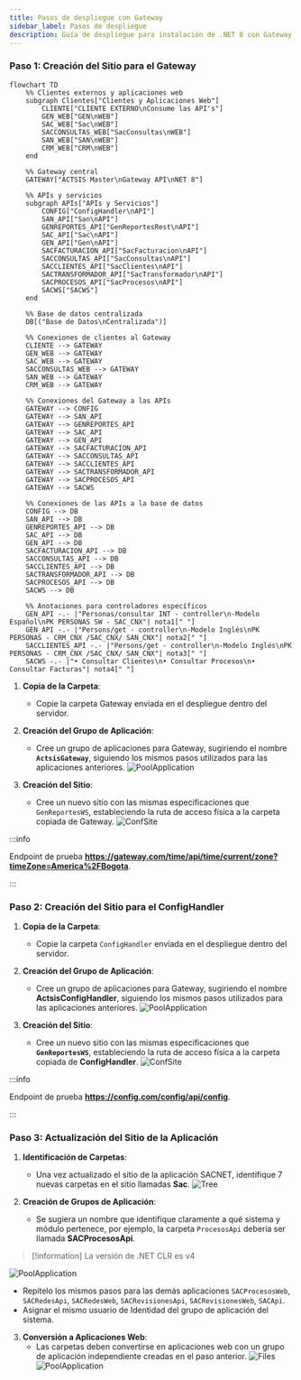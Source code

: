 ```yaml
---
title: Pasos de despliegue con Gateway
sidebar_label: Pasos de despliegue
description: Guía de despliegue para instalación de .NET 8 con Gateway
---
```


### Paso 1: Creación del Sitio para el Gateway

```mermaid
flowchart TD
    %% Clientes externos y aplicaciones web
    subgraph Clientes["Clientes y Aplicaciones Web"]
        CLIENTE["CLIENTE EXTERNO\nConsume las API's"]
        GEN_WEB["GEN\nWEB"]
        SAC_WEB["Sac\nWEB"]
        SACCONSULTAS_WEB["SacConsultas\nWEB"]
        SAN_WEB["SAN\nWEB"]
        CRM_WEB["CRM\nWEB"]
    end

    %% Gateway central
    GATEWAY["ACTSIS Master\nGateway API\nNET 8"]

    %% APIs y servicios
    subgraph APIs["APIs y Servicios"]
        CONFIG["ConfigHandler\nAPI"]
        SAN_API["San\nAPI"]
        GENREPORTES_API["GenReportesRest\nAPI"]
        SAC_API["Sac\nAPI"]
        GEN_API["Gen\nAPI"]
        SACFACTURACION_API["SacFacturacion\nAPI"]
        SACCONSULTAS_API["SacConsultas\nAPI"]
        SACCLIENTES_API["SacClientes\nAPI"]
        SACTRANSFORMADOR_API["SacTransformador\nAPI"]
        SACPROCESOS_API["SacProcesos\nAPI"]
        SACWS["SACWS"]
    end

    %% Base de datos centralizada
    DB[("Base de Datos\nCentralizada")]

    %% Conexiones de clientes al Gateway
    CLIENTE --> GATEWAY
    GEN_WEB --> GATEWAY
    SAC_WEB --> GATEWAY
    SACCONSULTAS_WEB --> GATEWAY
    SAN_WEB --> GATEWAY
    CRM_WEB --> GATEWAY

    %% Conexiones del Gateway a las APIs
    GATEWAY --> CONFIG
    GATEWAY --> SAN_API
    GATEWAY --> GENREPORTES_API
    GATEWAY --> SAC_API
    GATEWAY --> GEN_API
    GATEWAY --> SACFACTURACION_API
    GATEWAY --> SACCONSULTAS_API
    GATEWAY --> SACCLIENTES_API
    GATEWAY --> SACTRANSFORMADOR_API
    GATEWAY --> SACPROCESOS_API
    GATEWAY --> SACWS

    %% Conexiones de las APIs a la base de datos
    CONFIG --> DB
    SAN_API --> DB
    GENREPORTES_API --> DB
    SAC_API --> DB
    GEN_API --> DB
    SACFACTURACION_API --> DB
    SACCONSULTAS_API --> DB
    SACCLIENTES_API --> DB
    SACTRANSFORMADOR_API --> DB
    SACPROCESOS_API --> DB
    SACWS --> DB

    %% Anotaciones para controladores específicos
    GEN_API -.- |"Personas/consultar INT - controller\n-Modelo Español\nPK PERSONAS SW - SAC_CNX"| nota1[" "]
    GEN_API -.- |"Persons/get - controller\n-Modelo Inglés\nPK PERSONAS - CRM_CNX /SAC_CNX/ SAN_CNX"| nota2[" "]
    SACCLIENTES_API -.- |"Persons/get - controller\n-Modelo Inglés\nPK PERSONAS - CRM_CNX /SAC_CNX/ SAN_CNX"| nota3[" "]
    SACWS -.- |"• Consultar Clientes\n• Consultar Procesos\n• Consultar Facturas"| nota4[" "]
```

1. **Copia de la Carpeta**:
	- Copie la carpeta Gateway enviada en el despliegue dentro del servidor.
2. **Creación del Grupo de Aplicación**:
	- Cree un grupo de aplicaciones para Gateway, sugiriendo el nombre **`ActsisGateway`**, siguiendo los mismos pasos utilizados para las aplicaciones anteriores.
![PoolApplication](/img/docs/it/.net8/20241203074227.webp)


3. **Creación del Sitio**:
	- Cree un nuevo sitio con las mismas especificaciones que `GenReportesWS`, estableciendo la ruta de acceso física a la carpeta copiada de Gateway.
![ConfSite](/img/docs/it/.net8/20241203083855.webp)

:::info

Endpoint de prueba **https://gateway.com/time/api/time/current/zone?timeZone=America%2FBogota**.

:::

### Paso 2: Creación del Sitio para el **ConfigHandler**
1. **Copia de la Carpeta**:
	- Copie la carpeta `ConfigHandler` enviada en el despliegue dentro del servidor.
2. **Creación del Grupo de Aplicación**:
	- Cree un grupo de aplicaciones para Gateway, sugiriendo el nombre **ActsisConfigHandler**, siguiendo los mismos pasos utilizados para las aplicaciones anteriores.
![PoolApplication](/img/docs/it/.net8/20241203084304.webp)


3. **Creación del Sitio**:
	- Cree un nuevo sitio con las mismas especificaciones que **`GenReportesWS`**, estableciendo la ruta de acceso física a la carpeta copiada de **ConfigHandler**.
![ConfSite](/img/docs/it/.net8/20241203084404.webp)

:::info

Endpoint de prueba **https://config.com/config/api/config**.

:::

### Paso 3: Actualización del Sitio de la Aplicación
1. **Identificación de Carpetas**:
	- Una vez actualizado el sitio de la aplicación SACNET, identifique 7 nuevas carpetas en el sitio llamadas **Sac**.
![Tree](/img/docs/it/.net8/20241203085023.webp)


2. **Creación de Grupos de Aplicación**:
	- Se sugiera un nombre que identifique claramente a qué sistema y módulo pertenece, por ejemplo, la carpeta `ProcesosApi` debería ser llamada **SACProcesosApi**.
> [!information]
> La versión de .NET CLR es v4

![PoolApplication](/img/docs/it/.net8/20241203085310.webp)


- Repítelo los mismos pasos para las demás aplicaciones `SACProcesosWeb`, `SACRedesApi`, `SACRedesWeb`, `SACRevisionesApi`, `SACRevisionesWeb`, `SACApi`.
- Asignar el mismo usuario de Identidad del grupo de aplicación del sistema.

3. **Conversión a Aplicaciones Web**:
	- Las carpetas deben convertirse en aplicaciones web con un grupo de aplicación independiente creadas en el paso anterior.
![Files](/img/docs/it/.net8/20241203085655.webp)
![PoolApplication](/img/docs/it/.net8/20241203085659.webp)
